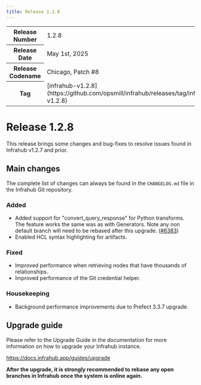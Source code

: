 ```yaml
---
title: Release 1.2.8
---
```

<table>
  <tbody>
    <tr>
      <th>Release Number</th>
      <td>1.2.8</td>
    </tr>
    <tr>
      <th>Release Date</th>
      <td>May 1st, 2025</td>
    </tr>
    <tr>
      <th>Release Codename</th>
      <td>Chicago, Patch #8</td>
    </tr>
    <tr>
      <th>Tag</th>
      <td>[infrahub-v1.2.8](https://github.com/opsmill/infrahub/releases/tag/infrahub-v1.2.8)</td>
    </tr>
  </tbody>
</table>

# Release 1.2.8

This release brings some changes and bug-fixes to resolve issues found in Infrahub v1.2.7 and prior.

## Main changes

The complete list of changes can always be found in the `CHANGELOG.md` file in the Infrahub Git repository.

### Added

- Added support for "convert_query_response" for Python transforms. The feature works the same was as with Generators. Note any non default branch will need to be rebased after this upgrade. ([#6383](https://github.com/opsmill/infrahub/issues/6383))
- Enabled HCL syntax highlighting for artifacts.

### Fixed

- Improved performance when retrieving nodes that have thousands of relationships.
- Improved performance of the Git credential helper.

### Housekeeping

- Background performance improvements due to Prefect 3.3.7 upgrade.

## Upgrade guide

Please refer to the Upgrade Guide in the documentation for more information on how to upgrade your Infrahub instance.

https://docs.infrahub.app/guides/upgrade

**After the upgrade, it is strongly recommended to rebase any open branches in Infrahub once the system is online again.**
